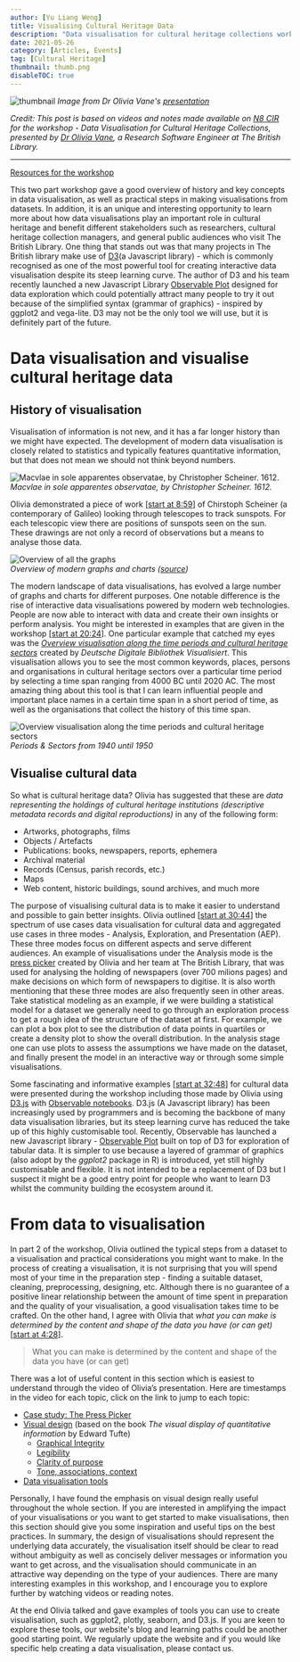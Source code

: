 ```yaml
---
author: [Yu Liang Weng]
title: Visualising Cultural Heritage Data
description: "Data visualisation for cultural heritage collections workshop presented by Dr Olivia Vane of The British Library on N8 CIR Training." 
date: 2021-05-26
category: [Articles, Events]
tag: [Cultural Heritage]
thumbnail: thumb.png  
disableTOC: true 
---  
```



<div className="-mt-10 relative mb-48">
  <img src="./thumb.png" alt="thumbnail" className="transform scale:110 lg:scale-150 shadow-xl" />
  <em className="absolute bottom-0 text-sm -mb-32">Image from Dr Olivia Vane's <a href="https://n8cir.org.uk/events/event-resource/data-vis-resources/">presentation</a></em>
</div>


*Credit: This post is based on videos and notes made available on [N8 CIR](https://n8cir.org.uk/events/event-resource/data-vis-resources/) for the workshop - Data Visualisation for Cultural Heritage Collections, presented by [Dr Olivia Vane](https://oliviavane.co.uk/index), a Research Software Engineer at The British Library.*  

---


[Resources for the workshop](https://n8cir.org.uk/events/event-resource/data-vis-resources/)  

This two part workshop gave a good overview of history and key concepts in data visualisation, as well as practical steps in making visualisations from datasets. In addition, it is an unique and interesting opportunity to learn more about how data visualisations play an important role in cultural heritage and benefit different stakeholders such as researchers, cultural heritage collection managers, and general public audiences who visit The British Library. One thing that stands out was that many projects in The British library make use of [D3](https://d3js.org/)(a Javascript library) - which is commonly recognised as one of the most powerful tool for creating interactive data visualisation despite its steep learning curve. The author of D3 and his team recently launched a new Javascript Library [Observable Plot](https://observablehq.com/@observablehq/plot) designed for data exploration which could potentially attract many people to try it out because of the simplified syntax (grammar of graphics) - inspired by ggplot2 and vega-lite. D3 may not be the only tool we will use, but it is definitely part of the future.



# Data visualisation and visualise cultural heritage data

## History of visualisation
Visualisation of information is not new, and it has a far longer history than we might have expected. The development of modern data visualisation is closely related to statistics and typically features quantitative information, but that does not mean we should not think beyond numbers. 

![Macvlae in sole apparentes observatae, by Christopher Scheiner. 1612.](tres_epistolaeBW_large.gif)  
*Macvlae in sole apparentes observatae, by Christopher Scheiner. 1612.*

Olivia demonstrated a piece of work [[start at 8:59](https://youtu.be/5g4kNMN4AsI?t=539)] of Chirstoph Scheiner (a contemporary of Galileo) looking through telescopes to track sunspots. For each telescopic view there are positions of sunspots seen on the sun. These drawings are not only a record of observations but a means to analyse those data.  

![Overview of all the graphs](./data-to-viz.png)  
*Overview of modern graphs and charts ([source](https://www.data-to-viz.com/))*

The modern landscape of data visualisations, has evolved a large number of graphs and charts for different purposes. One notable difference is the rise of interactive data visualisations powered by modern web technologies. People are now able to interact with data and create their own insights or perform analysis. You might be interested in examples that are given in the workshop [[start at 20:24](https://youtu.be/5g4kNMN4AsI?t=1224)]. One particular example that catched my eyes was the *[Overview visualisation along the time periods and cultural heritage sectors](https://uclab.fh-potsdam.de/ddb/timeline/)* created by *Deutsche Digitale Bibliothek Visualisiert*. This visualisation allows you to see the most common keywords, places, persons and organisations in cultural heritage sectors over a particular time period by selecting a time span ranging from 4000 BC until 2020 AC. The most amazing thing about this tool is that I can learn influential people and important place names in a certain time span in a short period of time, as well as the organisations that collect the history of this time span.

![Overview visualisation along the time periods and cultural heritage sectors](./timeline.png)
*Periods & Sectors from 1940 until 1950*


## Visualise cultural data
So what is cultural heritage data? Olivia has suggested that these are *data representing the holdings of cultural heritage institutions (descriptive metadata records and digital reproductions)* in any of the following form:  
- Artworks, photographs, films
- Objects / Artefacts  
- Publications: books, newspapers, reports, ephemera  
- Archival material  
- Records (Census, parish records, etc.)  
- Maps  
- Web content, historic buildings, sound archives, and much more

The purpose of visualising cultural data is to make it easier to understand and possible to gain better insights. Olivia outlined [[start at 30:44](https://youtu.be/5g4kNMN4AsI?t=1844)] the spectrum of use cases data visualisation for cultural data and aggregated use cases in three modes - Analysis, Exploration, and Presentation (AEP). These three modes focus on different aspects and serve different audiences. An example of visualisations under the Analysis mode is the [press picker](https://www.oliviavane.co.uk/press-picker) created by Olivia and her team at The British Library, that was used for analysing the holding of newspapers (over 700 milions pages) and make decisions on which form of newspapers to digitise. It is also worth mentioning that these three modes are also frequently seen in other areas. Take statistical modeling as an example, if we were building a statistical model for a dataset we generally need to go through an exploration process to get a rough idea of the structure of the dataset at first. For example, we can plot a box plot to see the distribution of data points in quartiles or create a density plot to show the overall distribution. In the analysis stage one can use plots to assess the assumptions we have made on the dataset, and finally present the model in an interactive way or through some simple visualisations.

Some fascinating and informative examples [[start at 32:48](https://youtu.be/5g4kNMN4AsI?t=1968)] for cultural data were presented during the workshop including those made by Olivia using [D3.js](https://d3js.org/) with [Observable notebooks](https://observablehq.com/). D3.js (A Javascript library) has been increasingly used by programmers and is becoming the backbone of many data visualisation libraries, but its steep learning curve has reduced the take up of this highly customisable tool. Recently, Observable has launched a new Javascript library - [Observable Plot](https://observablehq.com/@observablehq/plot) built on top of D3 for exploration of tabular data. It is simpler to use because a layered of grammar of graphics (also adopt by the *ggplot2* package in R) is introduced, yet still highly customisable and flexible. It is not intended to be a replacement of D3 but I suspect it might be a good entry point for people who want to learn D3 whilst the community building the ecosystem around it.


# From data to visualisation
In part 2 of the workshop, Olivia outlined the typical steps from a dataset to a visualisation and practical considerations you might want to make. In the process of creating a visualisation, it is not surprising that you will spend most of your time in the preparation step - finding a suitable dataset, cleaning, preprocessing, designing, etc. Although there is no guarantee of a positive linear relationship between the amount of time spent in preparation and the quality of your visualisation, a good visualisation takes time to be crafted. On the other hand, I agree with Olivia that *what you can make is determined by the content and shape of the data you have (or can get)* [[start at 4:28](https://youtu.be/avLG15LImLU?t=268)]. 

> What you can make is determined by the content and shape of the data you have (or can get)  


There was a lot of useful content in this section which is easiest to understand through the video of Olivia’s presentation. Here are timestamps in the video for each topic, click on the link to jump to each topic:
- [Case study: The Press Picker](https://youtu.be/avLG15LImLU?t=682)
- [Visual design](https://youtu.be/avLG15LImLU?t=1544) (based on the book *The visual display of quantitative information* by Edward Tufte)
  - [Graphical Integrity](https://youtu.be/avLG15LImLU?t=1769)
  - [Legibility](https://youtu.be/avLG15LImLU?t=2492)
  - [Clarity of purpose](https://youtu.be/avLG15LImLU?t=3309)
  - [Tone, associations, context](https://youtu.be/avLG15LImLU?t=4250)   
- [Data visualisation tools](https://youtu.be/avLG15LImLU?t=5116)


Personally, I have found the emphasis on visual design really useful throughout the whole section. If you are interested in amplifying the impact of your visualisations or you want to get started to make visualisations, then this section should give you some inspiration and useful tips on the best practices. In summary, the design of visualisations should represent the underlying data accurately, the visualisation itself should be clear to read without ambiguity as well as concisely deliver messages or information you want to get across, and the visualisation should communicate in an attractive way depending on the type of your audiences. There are many interesting examples in this workshop, and I encourage you to explore further by watching videos or reading notes.  

At the end Olivia talked and gave examples of tools you can use to create visualisation, such as ggplot2, plotly, seaborn, and D3.js. If you are keen to explore these tools, our website's <Link to="/blog">blog</Link> and <Link to="/#learning_path">learning paths</Link> could be another good starting point. We regularly update the website and if you would like specific help creating a data visualisation, please contact us.